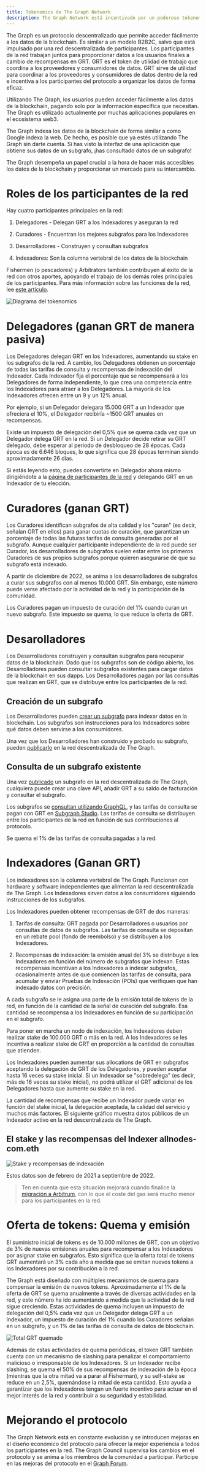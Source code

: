 ```yaml
---
title: Tokenomics de The Graph Network
description: The Graph Network está incentivado por un poderoso tokenomics. Así es como funciona GRT, el token de utilidad de trabajo nativo de The Graph.
---
```


The Graph es un protocolo descentralizado que permite acceder fácilmente a los datos de la blockchain. Es similar a un modelo B2B2C, salvo que está impulsado por una red descentralizada de participantes. Los participantes de la red trabajan juntos para proporcionar datos a los usuarios finales a cambio de recompensas en GRT. GRT es el token de utilidad de trabajo que coordina a los proveedores y consumidores de datos. GRT sirve de utilidad para coordinar a los proveedores y consumidores de datos dentro de la red e incentiva a los participantes del protocolo a organizar los datos de forma eficaz.

Utilizando The Graph, los usuarios pueden acceder fácilmente a los datos de la blockchain, pagando solo por la información específica que necesitan. The Graph es utilizado actualmente por muchas aplicaciones populares en el ecosistema web3.

The Graph indexa los datos de la blockchain de forma similar a como Google indexa la web. De hecho, es posible que ya estés utilizando The Graph sin darte cuenta. Si has visto la interfaz de una aplicación que obtiene sus datos de un subgrafo, ¡has consultado datos de un subgrafo!

The Graph desempeña un papel crucial a la hora de hacer más accesibles los datos de la blockchain y proporcionar un mercado para su intercambio.

# Roles de los participantes de la red

Hay cuatro participantes principales en la red:

1.  Delegadores - Delegan GRT a los Indexadores y aseguran la red

2.  Curadores - Encuentran los mejores subgrafos para los Indexadores

3.  Desarrolladores - Construyen y consultan subgrafos

4.  Indexadores: Son la columna vertebral de los datos de la blockchain

Fishermen (o pescadores) y Arbitrators también contribuyen al éxito de la red con otros aportes, apoyando el trabajo de los demás roles principales de los participantes. Para más información sobre las funciones de la red, lee [este artículo](https://thegraph.com/blog/the-graph-grt-token-economics/).

![Diagrama del tokenomics](/img/Tokeneconomics-Diagram@2x.png)

# Delegadores (ganan GRT de manera pasiva)

Los Delegadores delegan GRT en los Indexadores, aumentando su stake en los subgrafos de la red. A cambio, los Delegadores obtienen un porcentaje de todas las tarifas de consulta y recompensas de indexación del Indexador. Cada Indexador fija el porcentaje que se recompensará a los Delegadores de forma independiente, lo que crea una competencia entre los Indexadores para atraer a los Delegadores. La mayoría de los Indexadores ofrecen entre un 9 y un 12% anual.

Por ejemplo, si un Delegador delegara 15.000 GRT a un Indexador que ofreciera el 10%, el Delegador recibiría ~1500 GRT anuales en recompensas.

Existe un impuesto de delegación del 0,5% que se quema cada vez que un Delegador delega GRT en la red. Si un Delegador decide retirar su GRT delegado, debe esperar al periodo de desbloqueo de 28 épocas. Cada época es de 6.646 bloques, lo que significa que 28 épocas terminan siendo aproximadamente 26 días.

Si estás leyendo esto, puedes convertirte en Delegador ahora mismo dirigiéndote a la [página de participantes de la red](https://thegraph.com/explorer/participants/indexers) y delegando GRT en un Indexador de tu elección.

# Curadores (ganan GRT)

Los Curadores identifican subgrafos de alta calidad y los "curan" (es decir, señalan GRT en ellos) para ganar cuotas de curación, que garantizan un porcentaje de todas las futuras tarifas de consulta generadas por el subgrafo. Aunque cualquier participante independiente de la red puede ser Curador, los desarrolladores de subgrafos suelen estar entre los primeros Curadores de sus propios subgrafos porque quieren asegurarse de que su subgrafo está indexado.

A partir de diciembre de 2022, se anima a los desarrolladores de subgrafos a curar sus subgrafos con al menos 10.000 GRT. Sin embargo, este número puede verse afectado por la actividad de la red y la participación de la comunidad.

Los Curadores pagan un impuesto de curación del 1% cuando curan un nuevo subgrafo. Este impuesto se quema, lo que reduce la oferta de GRT.

# Desarolladores

Los Desarrolladores construyen y consultan subgrafos para recuperar datos de la blockchain. Dado que los subgrafos son de código abierto, los Desarrolladores pueden consultar subgrafos existentes para cargar datos de la blockchain en sus dapps. Los Desarrolladores pagan por las consultas que realizan en GRT, que se distribuye entre los participantes de la red.

## Creación de un subgrafo

Los Desarrolladores pueden [crear un subgrafo](/developing/creating-a-subgraph/) para indexar datos en la blockchain. Los subgrafos son instrucciones para los Indexadores sobre qué datos deben servirse a los consumidores.

Una vez que los Desarrolladores han construido y probado su subgrafo, pueden [publicarlo](/publishing/publishing-a-subgraph/) en la red descentralizada de The Graph.

## Consulta de un subgrafo existente

Una vez [publicado](https://thegraph.com/docs/en/publishing/publishing-a-subgraph/) un subgrafo en la red descentralizada de The Graph, cualquiera puede crear una clave API, añadir GRT a su saldo de facturación y consultar el subgrafo.

Los subgrafos se [consultan utilizando GraphQL](/querying/querying-the-graph/), y las tarifas de consulta se pagan con GRT en [Subgraph Studio](https://thegraph.com/studio/). Las tarifas de consulta se distribuyen entre los participantes de la red en función de sus contribuciones al protocolo.

Se quema el 1% de las tarifas de consulta pagadas a la red.

# Indexadores (Ganan GRT)

Los indexadores son la columna vertebral de The Graph. Funcionan con hardware y software independientes que alimentan la red descentralizada de The Graph. Los Indexadores sirven datos a los consumidores siguiendo instrucciones de los subgrafos.

Los Indexadores pueden obtener recompensas de GRT de dos maneras:

1.  Tarifas de consulta: GRT pagada por Desarrolladores o usuarios por consultas de datos de subgrafos. Las tarifas de consulta se depositan en un rebate pool (fondo de reembolso) y se distribuyen a los Indexadores.

2.  Recompensas de indexación: la emisión anual del 3% se distribuye a los Indexadores en función del número de subgrafos que indexan. Estas recompensas incentivan a los Indexadores a indexar subgrafos, ocasionalmente antes de que comiencen las tarifas de consulta, para acumular y enviar Pruebas de Indexación (POIs) que verifiquen que han indexado datos con precisión.

A cada subgrafo se le asigna una parte de la emisión total de tokens de la red, en función de la cantidad de la señal de curación del subgrafo. Esa cantidad se recompensa a los Indexadores en función de su participación en el subgrafo.

Para poner en marcha un nodo de indexación, los Indexadores deben realizar stake de 100.000 GRT o más en la red. A los Indexadores se les incentiva a realizar stake de GRT en proporción a la cantidad de consultas que atienden.

Los Indexadores pueden aumentar sus allocations de GRT en subgrafos aceptando la delegación de GRT de los Delegadores, y pueden aceptar hasta 16 veces su stake inicial. Si un Indexador se "sobredelega" (es decir, más de 16 veces su stake inicial), no podrá utilizar el GRT adicional de los Delegadores hasta que aumente su stake en la red.

La cantidad de recompensas que recibe un Indexador puede variar en función del stake inicial, la delegación aceptada, la calidad del servicio y muchos más factores. El siguiente gráfico muestra datos públicos de un Indexador activo en la red descentralizada de The Graph.

## El stake y las recompensas del Indexer allnodes-com.eth

![Stake y recompensas de indexación](/img/indexing-stake-and-income.png)

Estos datos son de febrero de 2021 a septiembre de 2022.

> Ten en cuenta que esta situación mejorará cuando finalice la [migración a Arbitrum](https://forum.thegraph.com/t/gip-0037-the-graph-arbitrum-deployment-with-linear-rewards-minted-in-l2/3551), con lo que el coste del gas será mucho menor para los participantes en la red.

# Oferta de tokens: Quema y emisión

El suministro inicial de tokens es de 10.000 millones de GRT, con un objetivo de 3% de nuevas emisiones anuales para recompensar a los Indexadores por asignar stake en subgrafos. Esto significa que la oferta total de tokens GRT aumentará un 3% cada año a medida que se emitan nuevos tokens a los Indexadores por su contribución a la red.

The Graph está diseñado con múltiples mecanismos de quema para compensar la emisión de nuevos tokens. Aproximadamente el 1% de la oferta de GRT se quema anualmente a través de diversas actividades en la red, y este número ha ido aumentando a medida que la actividad de la red sigue creciendo. Estas actividades de quema incluyen un impuesto de delegación del 0,5% cada vez que un Delegador delega GRT a un Indexador, un impuesto de curación del 1% cuando los Curadores señalan en un subgrafo, y un 1% de las tarifas de consulta de datos de blockchain.

![Total GRT quemado](/img/total-burned-grt.jpeg)

Además de estas actividades de quema periódicas, el token GRT también cuenta con un mecanismo de slashing para penalizar el comportamiento malicioso o irresponsable de los Indexadores. Si un Indexador recibe slashing, se quema el 50% de sus recompensas de indexación de la época (mientras que la otra mitad va a parar al Fisherman), y su self-stake se reduce en un 2,5%, quemándose la mitad de esta cantidad. Esto ayuda a garantizar que los Indexadores tengan un fuerte incentivo para actuar en el mejor interés de la red y contribuir a su seguridad y estabilidad.

# Mejorando el protocolo

The Graph Network está en constante evolución y se introducen mejoras en el diseño económico del protocolo para ofrecer la mejor experiencia a todos los participantes en la red. The Graph Council supervisa los cambios en el protocolo y se anima a los miembros de la comunidad a participar. Participe en las mejoras del protocolo en el [Graph Forum](https://forum.thegraph.com/).

